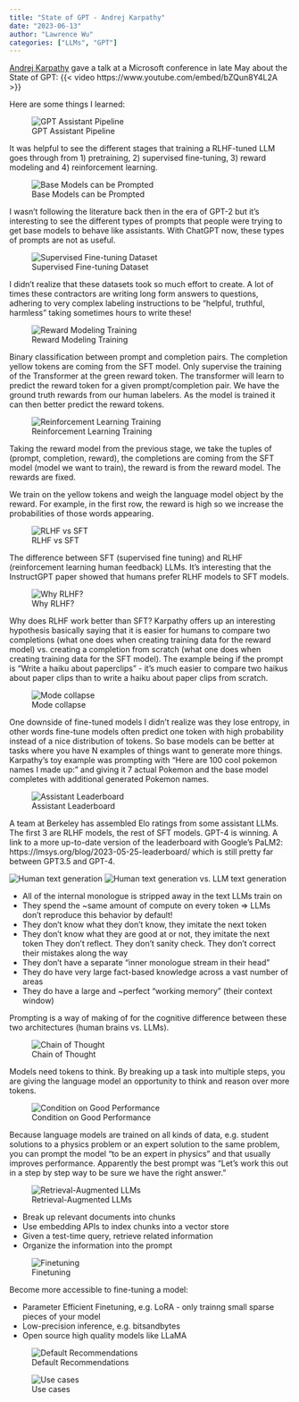 ```yaml
---
title: "State of GPT - Andrej Karpathy"
date: "2023-06-13"
author: "Lawrence Wu"
categories: ["LLMs", "GPT"]
---
```


[Andrej Karpathy](https://twitter.com/karpathy) gave a talk at a Microsoft conference in late May about the State of GPT: {{< video https://www.youtube.com/embed/bZQun8Y4L2A >}}

Here are some things I learned:

![GPT Assistant Pipeline](./gpt_assistant_pipeline.png)

It was helpful to see the different stages that training a RLHF-tuned LLM goes through from 1) pretraining, 2) supervised fine-tuning, 3) reward modeling and 4) reinforcement learning. 

![Base Models can be Prompted](./base_models_prompted.png)

I wasn't following the literature back then in the era of GPT-2 but it's interesting to see the different types of prompts that people were trying to get base models to behave like assistants. With ChatGPT now, these types of prompts are not as useful.

![Supervised Fine-tuning Dataset](./sft_dataset.png)

I didn't realize that these datasets took so much effort to create. A lot of times these contractors are writing long form answers to questions, adhering to very complex labeling instructions to be "helpful, truthful, harmless" taking sometimes hours to write these!

![Reward Modeling Training](./rm_training.png)

Binary classification between prompt and completion pairs. The completion yellow tokens are coming from the SFT model. Only supervise the training of the Transformer at the green reward token. The transformer will learn to predict the reward token for a given prompt/completion pair. We have the ground truth rewards from our human labelers. As the model is trained it can then better predict the reward tokens.

![Reinforcement Learning Training](./rl_training.png)

Taking the reward model from the previous stage, we take the tuples of (prompt, completion, reward), the completions are coming from the SFT model (model we want to train), the reward is from the reward model. The rewards are fixed.

We train on the yellow tokens and weigh the language model object by the reward. For example, in the first row, the reward is high so we increase the probabilities of those words appearing.

![RLHF vs SFT](./ppo_vs_sft.png)

The difference between SFT (supervised fine tuning) and RLHF (reinforcement learning human feedback) LLMs. It's interesting that the InstructGPT paper showed that humans prefer RLHF models to SFT models.

![Why RLHF?](./why_rlhf.png)

Why does RLHF work better than SFT? Karpathy offers up an interesting hypothesis basically saying that it is easier for humans to compare two completions (what one does when creating training data for the reward model) vs. creating a completion from scratch (what one does when creating training data for the SFT model). The example being if the prompt is "Write a haiku about paperclips" - it's much easier to compare two haikus about paper clips than to write a haiku about paper clips from scratch.

![Mode collapse](./mode_collapse.png)

One downside of fine-tuned models I didn't realize was they lose entropy, in other words fine-tune models often predict one token with high probability instead of a nice distribution of tokens. So base models can be better at tasks where you have N examples of things want to generate more things. Karpathy's toy example was prompting with "Here are 100 cool pokemon names I made up: " and giving it 7 actual Pokemon and the base model completes with additional generated Pokemon names.

![Assistant Leaderboard](./assistant_leaderboard.png)

A team at Berkeley has assembled Elo ratings from some assistant LLMs. The first 3 are RLHF models, the rest of SFT models. GPT-4 is winning. A link to a more up-to-date version of the leaderboard with Google's PaLM2: https://lmsys.org/blog/2023-05-25-leaderboard/ which is still pretty far between GPT3.5 and GPT-4.

![Human text generation](./human_vs_llm1.png)
![Human text generation vs. LLM text generation](./human_vs_llm2.png)

- All of the internal monologue is stripped away in the text LLMs train on
- They spend the ~same amount of compute on every token => LLMs don't reproduce this behavior by default!
- They don't know what they don't know, they imitate the next token
- They don't know what they are good at or not, they imitate the next token They don't reflect. They don't sanity check. They don't correct their mistakes along the way
- They don't have a separate "inner monologue stream in their head"
- They do have very large fact-based knowledge across a vast number of areas
- They do have a large and ~perfect "working memory" (their context window)

Prompting is a way of making of for the cognitive difference between these two architectures (human brains vs. LLMs).

![Chain of Thought](./chain_of_thought.png)

Models need tokens to think. By breaking up a task into multiple steps, you are giving the language model an opportunity to think and reason over more tokens.

![Condition on Good Performance](./condition_on_good_performance.png)

Because language models are trained on all kinds of data, e.g. student solutions to a physics problem or an expert solution to the same problem, you can prompt the model "to be an expert in physics" and that usually improves performance. Apparently the best prompt was "Let's work this out in a step by step way to be sure we have the right answer."

![Retrieval-Augmented LLMs](./retrieval_augmented_llms.png)

- Break up relevant documents into chunks
- Use embedding APIs to index chunks into a vector store
- Given a test-time query, retrieve related information
- Organize the information into the prompt

![Finetuning](./finetuning.png)

Become more accessible to fine-tuning a model:

- Parameter Efficient Finetuning, e.g. LoRA - only trainng small sparse pieces of your model
- Low-precision inference, e.g. bitsandbytes
- Open source high quality models like LLaMA

![Default Recommendations](./default_recommendations.png)

![Use cases](./use_cases.png)
